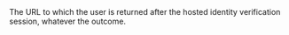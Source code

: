   
<ResponseField name="ReturnURL" type="string" >  
<MaxLength255Characters />    
The URL to which the user is returned after the hosted identity verification session, whatever the outcome.
</ResponseField>
